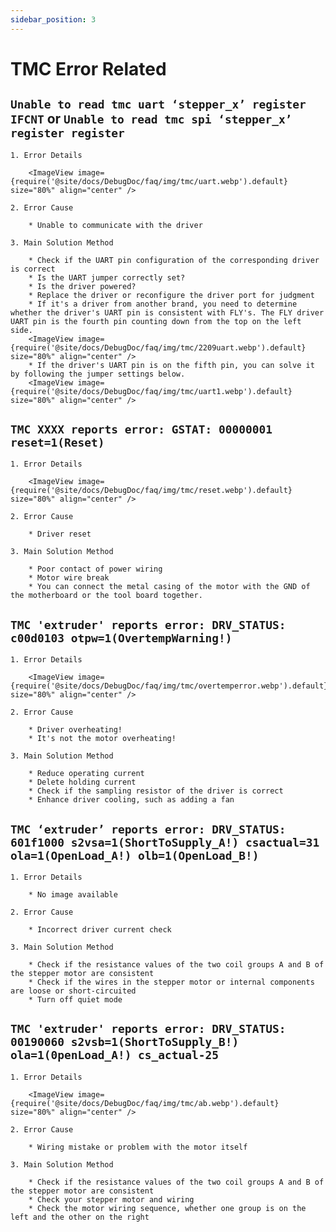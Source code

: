 ```yaml
---
sidebar_position: 3
---
```


# TMC Error Related

## `Unable to read tmc uart ‘stepper_x’ register IFCNT` or `Unable to read tmc spi ‘stepper_x’ register register`

    1. Error Details

        <ImageView image={require('@site/docs/DebugDoc/faq/img/tmc/uart.webp').default} size="80%" align="center" />

    2. Error Cause

        * Unable to communicate with the driver

    3. Main Solution Method

        * Check if the UART pin configuration of the corresponding driver is correct
        * Is the UART jumper correctly set?
        * Is the driver powered?
        * Replace the driver or reconfigure the driver port for judgment
        * If it's a driver from another brand, you need to determine whether the driver's UART pin is consistent with FLY's. The FLY driver UART pin is the fourth pin counting down from the top on the left side.
        <ImageView image={require('@site/docs/DebugDoc/faq/img/tmc/2209uart.webp').default} size="80%" align="center" />
        * If the driver's UART pin is on the fifth pin, you can solve it by following the jumper settings below.
        <ImageView image={require('@site/docs/DebugDoc/faq/img/tmc/uart1.webp').default} size="80%" align="center" />

## `TMC XXXX reports error: GSTAT: 00000001 reset=1(Reset)`

    1. Error Details

        <ImageView image={require('@site/docs/DebugDoc/faq/img/tmc/reset.webp').default} size="80%" align="center" />

    2. Error Cause

        * Driver reset

    3. Main Solution Method

        * Poor contact of power wiring
        * Motor wire break
        * You can connect the metal casing of the motor with the GND of the motherboard or the tool board together.

## `TMC 'extruder' reports error: DRV_STATUS: c00d0103 otpw=1(OvertempWarning!)`

    1. Error Details

        <ImageView image={require('@site/docs/DebugDoc/faq/img/tmc/overtemperror.webp').default} size="80%" align="center" />

    2. Error Cause

        * Driver overheating!
        * It's not the motor overheating!

    3. Main Solution Method

        * Reduce operating current
        * Delete holding current
        * Check if the sampling resistor of the driver is correct
        * Enhance driver cooling, such as adding a fan

## `TMC ‘extruder’ reports error: DRV_STATUS: 601f1000 s2vsa=1(ShortToSupply_A!) csactual=31 ola=1(OpenLoad_A!) olb=1(OpenLoad_B!)`

    1. Error Details

        * No image available

    2. Error Cause

        * Incorrect driver current check

    3. Main Solution Method

        * Check if the resistance values of the two coil groups A and B of the stepper motor are consistent
        * Check if the wires in the stepper motor or internal components are loose or short-circuited
        * Turn off quiet mode

## `TMC 'extruder' reports error: DRV_STATUS: 00190060 s2vsb=1(ShortToSupply_B!) ola=1(0penLoad_A!) cs_actual-25`

    1. Error Details

        <ImageView image={require('@site/docs/DebugDoc/faq/img/tmc/ab.webp').default} size="80%" align="center" />

    2. Error Cause

        * Wiring mistake or problem with the motor itself

    3. Main Solution Method

        * Check if the resistance values of the two coil groups A and B of the stepper motor are consistent
        * Check your stepper motor and wiring
        * Check the motor wiring sequence, whether one group is on the left and the other on the right
